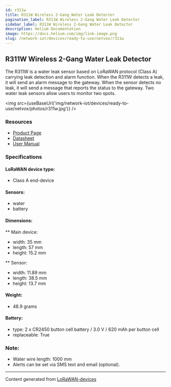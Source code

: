 ```yaml
---
id: r311w
title: R311W Wireless 2-Gang Water Leak Detector
pagination_label: R311W Wireless 2-Gang Water Leak Detector
sidebar_label: R311W Wireless 2-Gang Water Leak Detector
description: Helium Documentation
image: https://docs.helium.com/img/link-image.png
slug: /network-iot/devices/ready-to-use/netvox/r311w
---
```



## R311W Wireless 2-Gang Water Leak Detector

The R311W is a water leak sensor based on LoRaWAN protocol (Class A) carrying leak detection and
alarm function. When the R311W detects a leak, it will send an alarm message to the gateway. When
the sensor detects no leak, it will send a message that reports the status to the gateway. Two water
leak sensors allow users to monitor two spots.

<img src={useBaseUrl('img/network-iot/devices/ready-to-use/netvox/photos/r311w.jpg')} />

### Resources

- [Product Page](http://www.netvox.com.tw/product.asp?pro=R311W)
- [Datasheet](http://www.netvox.com.tw/um/R311W/R311Wdatasheet.pdf)
- [User Manual](http://www.netvox.com.tw/um/R311W/R311WUsermanual.pdf)

### Specifications

#### LoRaWAN device type:

- Class A end-device

#### Sensors:

- water
- battery

#### Dimensions:

\*\* Main device:

- width: 35 mm
- length: 57 mm
- height: 15.2 mm

\*\* Sensor:

- width: 11.89 mm
- length: 38.5 mm
- height: 13.7 mm

#### Weight:

- 48.9 grams

#### Battery:

- type: 2 x CR2450 button cell battery / 3.0 V / 620 mAh per button cell
- replaceable: True

### Note:

- Water wire length: 1000 mm
- Alerts can be set via SMS text and email (optional).

---

Content generated from [LoRaWAN-devices](https://github.com/TheThingsNetwork/lorawan-devices)
